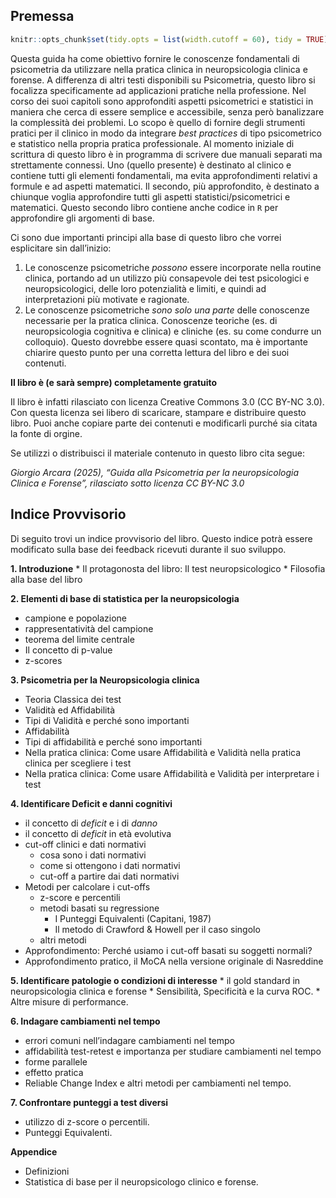 ## Premessa {.unnumbered}

```r
knitr::opts_chunk$set(tidy.opts = list(width.cutoff = 60), tidy = TRUE)
```

Questa guida ha come obiettivo fornire le conoscenze fondamentali di psicometria da utilizzare nella pratica clinica in neuropsicologia clinica e forense.
A differenza di altri testi disponibili su Psicometria, questo libro si focalizza specificamente ad applicazioni pratiche nella professione. Nel corso dei suoi capitoli sono approfonditi aspetti psicometrici e statistici in maniera che cerca di essere semplice e accessibile, senza però banalizzare la complessità dei problemi. 
Lo scopo è quello di fornire degli strumenti pratici per il clinico in modo da integrare _best practices_ di tipo psicometrico e statistico nella propria pratica professionale. 
Al momento iniziale di scrittura di questo libro è in programma di scrivere due manuali separati ma strettamente connessi. Uno (quello presente) è destinato al clinico e contiene tutti gli elementi fondamentali, ma evita approfondimenti relativi a formule e ad aspetti matematici. Il secondo, più approfondito, è destinato a chiunque voglia approfondire tutti gli aspetti statistici/psicometrici e matematici. Questo secondo libro contiene anche codice in `R` per approfondire gli argomenti di base. 

Ci sono due importanti principi alla base di questo libro che vorrei esplicitare sin dall'inizio:

1. Le conoscenze psicometriche _possono_ essere incorporate nella routine clinica, portando ad un utilizzo più consapevole dei test psicologici e neuropsicologici, delle loro potenzialità e limiti, e quindi ad interpretazioni più motivate e ragionate.
2. Le conoscenze psicometriche _sono solo una parte_ delle conoscenze necessarie per la pratica clinica. Conoscenze teoriche (es. di neuropsicologia cognitiva e clinica) e cliniche (es. su come condurre un colloquio). Questo dovrebbe essere quasi scontato, ma è importante chiarire questo punto per una corretta lettura del libro e dei suoi contenuti.

**Il libro è (e sarà sempre) completamente gratuito**


Il libro è infatti rilasciato con licenza Creative Commons 3.0 (CC BY-NC 3.0). Con questa licenza sei libero di scaricare, stampare e distribuire questo libro. Puoi anche copiare parte dei contenuti e modificarli purché sia citata la fonte di orgine.

Se utilizzi o distribuisci il materiale contenuto in questo libro cita segue:  

_Giorgio Arcara (2025), "Guida alla Psicometria per la neuropsicologia Clinica e Forense", rilasciato sotto licenza CC BY-NC 3.0_

## Indice Provvisorio
Di seguito trovi un indice provvisorio del libro. Questo indice potrà essere modificato sulla base dei feedback ricevuti durante il suo sviluppo.

**1. Introduzione**
  * Il protagonosta del libro: Il test neuropsicologico
  * Filosofia alla base del libro

**2. Elementi di base di statistica per la neuropsicologia**

  * campione e popolazione
  * rappresentatività del campione
  * teorema del limite centrale
  * Il concetto di p-value
  * z-scores

**3. Psicometria per la Neuropsicologia clinica**

  * Teoria Classica dei test
  * Validità ed Affidabilità
  * Tipi di Validità e perché sono importanti
  * Affidabilità
  * Tipi di affidabilità e perché sono importanti
  * Nella pratica clinica: Come usare Affidabilità e Validità nella pratica clinica per scegliere i test
  * Nella pratica clinica: Come usare Affidabilità e Validità per interpretare i test

**4. Identificare Deficit e danni cognitivi**

  * il concetto di _deficit_ e i di _danno_
  * il concetto di _deficit_ in età evolutiva
  * cut-off clinici e dati normativi
    * cosa sono i dati normativi
    * come si ottengono i dati normativi
    * cut-off a partire dai dati normativi
  * Metodi per calcolare i cut-offs
    * z-score e percentili
    * metodi basati su regressione
        * I Punteggi Equivalenti (Capitani, 1987)
        * Il metodo di Crawford & Howell per il caso singolo
    * altri metodi
  * Approfondimento: Perché usiamo i cut-off basati su soggetti normali?
  * Approfondimento pratico, il MoCA nella versione originale di Nasreddine
  
**5. Identificare patologie o condizioni di interesse**
  * il gold standard in neuropsicologia clinica e forense
  * Sensibilità, Specificità e la curva ROC.
  * Altre misure di performance.
  
**6. Indagare cambiamenti nel tempo** 

  * errori comuni nell'indagare cambiamenti nel tempo
  * affidabilità test-retest e importanza per studiare cambiamenti nel tempo
  * forme parallele
  * effetto pratica
  * Reliable Change Index e altri metodi per cambiamenti nel tempo.
  
**7. Confrontare punteggi a test diversi**

 * utilizzo di z-score o percentili.
 * Punteggi Equivalenti.
 
**Appendice**

 * Definizioni
 * Statistica di base per il neuropsicologo clinico e forense.
